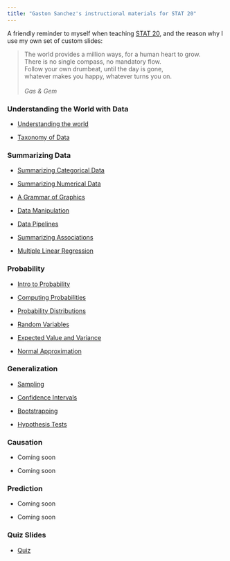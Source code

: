 ```yaml
---
title: "Gaston Sanchez's instructional materials for STAT 20"
---
```


A friendly reminder to myself when teaching [STAT 20](https://stat20.berkeley.edu/), and the reason why I use my own set of custom slides:

>
| The world provides a million ways, for a human heart to grow.
| There is no single compass, no mandatory flow.
|
<!-- | So find your own bright river, and just keep swimming on,
| and let your spirit guide you, into the light of dawn.
|-->
| Follow your own drumbeat, until the day is gone,
| whatever makes you happy, whatever turns you on.
|
| _Gas & Gem_



### Understanding the World with Data

- [Understanding the world](1-questions-and-data/01-understanding-the-world/slides.html){target="_blank"}

- [Taxonomy of Data](1-questions-and-data/02-taxonomy-of-data/slides.html){target="_blank"}


### Summarizing Data

- [Summarizing Categorical Data](2-summarizing-data/01-summarizing-categorical-data/slides.html){target="_blank"}

- [Summarizing Numerical Data](2-summarizing-data/02-summarizing-numerical-data/slides.html){target="_blank"}

- [A Grammar of Graphics](2-summarizing-data/03-a-grammar-of-graphics/slides.html){target="_blank"}

- [Data Manipulation](2-summarizing-data/04-data-manipulation/slides.html){target="_blank"}

- [Data Pipelines](2-summarizing-data/05-data-pipelines/slides.html){target="_blank"}

- [Summarizing Associations](2-summarizing-data/06-summarizing-associations/slides.html){target="_blank"}

- [Multiple Linear Regression](2-summarizing-data/07-multiple-linear-regression/slides.html){target="_blank"}


### Probability

- [Intro to Probability](3-probability/01-chance-intro/slides.html){target="_blank"}

- [Computing Probabilities](3-probability/02-cond-prob-indep/slides.html){target="_blank"}

- [Probability Distributions](3-probability/03-probability-dsns/slides.html){target="_blank"}

- [Random Variables](3-probability/04-random-variables/slides.html){target="_blank"}

- [Expected Value and Variance](3-probability/05-ev-sd/slides.html){target="_blank"}

- [Normal Approximation](3-probability/06-normal-approx/slides.html){target="_blank"}


### Generalization

- [Sampling](4-generalization/01-sampling-distributions/slides.html){target="_blank"}

- [Confidence Intervals](4-generalization/02-confidence-intervals/slides.html){target="_blank"}

- [Bootstrapping](4-generalization/03-bootstrapping/slides.html){target="_blank"}

- [Hypothesis Tests](4-generalization/04-hypothesis-tests/slides.html){target="_blank"}


### Causation

- Coming soon

- Coming soon


### Prediction

- Coming soon

- Coming soon


### Quiz Slides

- [Quiz](quiz-slides/quiz-slides.html)

